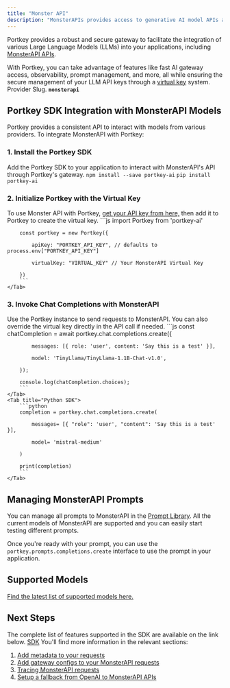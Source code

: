 ```yaml
---
title: "Monster API"
description: "MonsterAPIs provides access to generative AI model APIs at 80% lower costs. Connect to MonsterAPI LLM APIs seamlessly through Portkey's AI gateway."
---
```


Portkey provides a robust and secure gateway to facilitate the integration of various Large Language Models (LLMs) into your applications, including [MonsterAPI APIs](https://developer.monsterapi.ai/docs/getting-started).

With Portkey, you can take advantage of features like fast AI gateway access, observability, prompt management, and more, all while ensuring the secure management of your LLM API keys through a [virtual key](/docs/product/ai-gateway/virtual-keys) system.
<Note>
Provider Slug. **`monsterapi`**
</Note>
## Portkey SDK Integration with MonsterAPI Models

Portkey provides a consistent API to interact with models from various providers. To integrate MonsterAPI with Portkey:

### 1\. Install the Portkey SDK

Add the Portkey SDK to your application to interact with MonsterAPI's API through Portkey's gateway.
<Tabs>
    <Tab title="NodeJS">
        ```
        npm install --save portkey-ai
        ```
    </Tab>
    <Tab title="Python">
        ```
        pip install portkey-ai
        ```
    </Tab>

  </Tabs>




### 2\. Initialize Portkey with the Virtual Key

To use Monster API with Portkey, [get your API key from here,](https://monsterapi.ai/user/dashboard) then add it to Portkey to create the virtual key.
<Tabs>
    <Tab title="NodeJS SDK">
        ```js
        import Portkey from 'portkey-ai'


        const portkey = new Portkey({

            apiKey: "PORTKEY_API_KEY", // defaults to process.env["PORTKEY_API_KEY"]

            virtualKey: "VIRTUAL_KEY" // Your MonsterAPI Virtual Key

        })
        ```
    </Tab>

  </Tabs>




### **3\. Invoke Chat Completions with** MonsterAPI

Use the Portkey instance to send requests to MonsterAPI. You can also override the virtual key directly in the API call if needed.
<Tabs>
    <Tab title="NodeJS SDK">
        ```js
        const chatCompletion = await portkey.chat.completions.create({

            messages: [{ role: 'user', content: 'Say this is a test' }],

            model: 'TinyLlama/TinyLlama-1.1B-Chat-v1.0',

        });

        console.log(chatCompletion.choices);
        ```
    </Tab>
    <Tab title="Python SDK">
        ```python
        completion = portkey.chat.completions.create(

            messages= [{ "role": 'user', "content": 'Say this is a test' }],

            model= 'mistral-medium'

        )

        print(completion)
        ```
    </Tab>

  </Tabs>


## Managing MonsterAPI Prompts

You can manage all prompts to MonsterAPI in the [Prompt Library](/docs/product/prompt-library). All the current models of MonsterAPI are supported and you can easily start testing different prompts.

Once you're ready with your prompt, you can use the `portkey.prompts.completions.create` interface to use the prompt in your application.

## Supported Models

[Find the latest list of supported models here.](https://llm.monsterapi.ai/docs)

## Next Steps

The complete list of features supported in the SDK are available on the link below.
<Note>
[SDK](/docs/api-reference/portkey-sdk-client)
</Note>
You'll find more information in the relevant sections:

1. [Add metadata to your requests](/docs/product/observability/metadata)
2. [Add gateway configs to your MonsterAPI requests](/docs/product/ai-gateway/configs)
3. [Tracing MonsterAPI requests](/docs/product/observability/traces)
4. [Setup a fallback from OpenAI to MonsterAPI APIs](/docs/product/ai-gateway/fallbacks)
